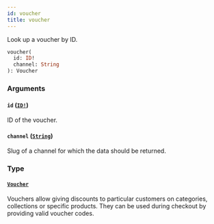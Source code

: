 ```yaml
---
id: voucher
title: voucher
---
```


Look up a voucher by ID.

```graphql
voucher(
  id: ID!
  channel: String
): Voucher

```

### Arguments

#### `id` ([`ID!`](/developer/api-reference/scalars/id.mdx))

ID of the voucher.

#### `channel` ([`String`](/developer/api-reference/scalars/string.mdx))

Slug of a channel for which the data should be returned.

### Type

#### [`Voucher`](/developer/api-reference/objects/voucher.mdx)

Vouchers allow giving discounts to particular customers on categories, collections or specific products. They can be used during checkout by providing valid voucher codes.
